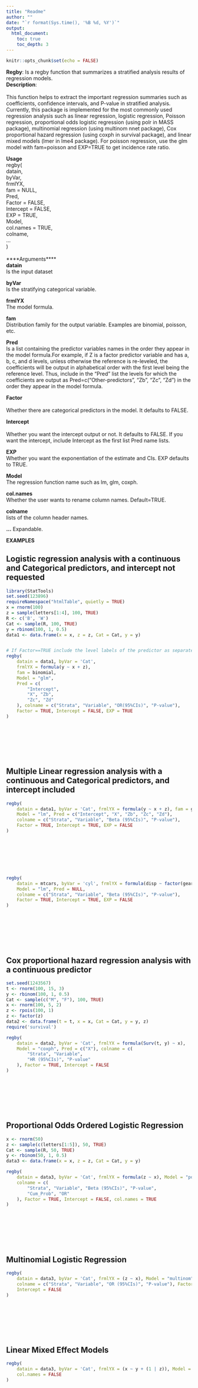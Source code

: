 ```yaml
---
title: "Readme"
author: ""
date: "`r format(Sys.time(), '%B %d, %Y')`"
output: 
  html_document:
    toc: true
    toc_depth: 3
---
```


```r
knitr::opts_chunk$set(echo = FALSE)
```
 
 
**Regby**: Is a regby function that summarizes a stratified analysis results of
 regression models. <br>
**Description**:<br>  
This function helps to extract the important
 regression summaries such as coefficients, confidence intervals, and P-value
 in stratified analysis. Currently, this package is implemented for the most
 commonly used regression analysis such as linear regression, logistic
 regression, Poisson regression, proportional odds logistic regression (using
 polr in MASS package), multinomial regression (using multinom nnet package),
 Cox proportional hazard regression (using coxph in survival package), and
 linear mixed models (lmer in lme4 package). For poisson regression, use the 
 glm model with fam=poisson and EXP=TRUE to get incidence rate ratio. 
 
 
 
**Usage** <br>
regby( <br>
  datain,<br>
  byVar,<br>
  frmlYX,<br>
  fam = NULL,<br>
  Pred,<br>
  Factor = FALSE,<br>
  Intercept = FALSE,<br>
  EXP = TRUE,<br>
  Model,<br>
  col.names = TRUE,<br>
  colname,<br>
  ...<br>
)<br><br>
****Arguments****<br>
**datain**	<br>
Is the input dataset

**byVar**	<br>
Is the stratifying categorical variable. <br>

**frmlYX**	<br>
The model formula.

**fam**	<br>
Distribution family for the output variable. Examples are binomial, poisson, etc.<br>

**Pred**	<br>
Is a list containing the predictor variables names in the order they appear in the model formula.For example, if Z is a factor predictor variable and has a, b, c, and d levels, unless otherwise the reference is re-leveled, the coefficients will be output in alphabetical order with the first level being the reference level. Thus, include in the "Pred" list the levels for which the coefficients are output as Pred=c("Other-predictors", "Zb", "Zc", "Zd") in the order they appear in the model formula.<br>

**Factor**<br>	
Whether there are categorical predictors in the model. It defaults to FALSE.<br>

**Intercept**<br>	
Whether you want the intercept output or not. It defaults to FALSE. If you want the intercept, include Intercept as the first list Pred name lists.<br>

**EXP**	<br>
Whether you want the exponentiation of the estimate and CIs. EXP defaults to TRUE.<br>

**Model**	<br>
The regression function name such as lm, glm, coxph.<br>

**col.names**	<br>
Whether the user wants to rename column names. Default=TRUE.<br>

**colname**	<br>
lists of the column header names.<br>

**...**	
Expandable.<br>
 
 
 **EXAMPLES**
 
 
## Logistic regression analysis with a continuous and Categorical predictors, and intercept not requested 
 
```r
library(StatTools)
set.seed(123896)
requireNamespace("htmlTable", quietly = TRUE)
x = rnorm(100)
z = sample(letters[1:4], 100, TRUE)
R <- c('B', 'W')
Cat <- sample(R, 100, TRUE)
y = rbinom(100, 1, 0.5)
data1 <- data.frame(x = x, z = z, Cat = Cat, y = y)


# If Factor==TRUE include the level labels of the predictor as separate names.
regby(
    datain = data1, byVar = 'Cat',
    frmlYX = formula(y ~ x + z),
    fam = binomial,
    Model = "glm",
    Pred = c(
        "Intercept",
        "X", "Zb",
        "Zc", "Zd"
    ), colname = c("Strata", "Variable", "OR(95%CIs)", "P-value"),
    Factor = TRUE, Intercept = FALSE, EXP = TRUE
)
```
<br><br><br><br><br>

## Multiple Linear regression analysis with a continuous and Categorical predictors, and intercept included
 
```r
regby(
    datain = data1, byVar = 'Cat', frmlYX = formula(y ~ x + z), fam = guassian,
    Model = "lm", Pred = c("Intercept", "X", "Zb", "Zc", "Zd"),
    colname = c("Strata", "Variable", "Beta (95%CIs)", "P-value"),
    Factor = TRUE, Intercept = TRUE, EXP = FALSE
)
```
<br><br><br><br><br>


```r
regby(
    datain = mtcars, byVar = 'cyl', frmlYX = formula(disp ~ factor(gear) + factor(am) + vs), fam = guassian,
    Model = "lm", Pred = NULL,
    colname = c("Strata", "Variable", "Beta (95%CIs)", "P-value"),
    Factor = TRUE, Intercept = TRUE, EXP = FALSE
)
```
<br><br><br><br><br>

## Cox proportional hazard regression analysis with a continuous predictor

 
```r
set.seed(1243567)
t <- rnorm(100, 15, 3)
y <- rbinom(100, 1, 0.5)
Cat <- sample(c("M", "F"), 100, TRUE)
x <- rnorm(100, 5, 2)
z <- rpois(100, 1)
z <- factor(z)
data2 <- data.frame(t = t, x = x, Cat = Cat, y = y, z)
require('survival')

regby(
    datain = data2, byVar = 'Cat', frmlYX = formula(Surv(t, y) ~ x),
    Model = "coxph", Pred = c("X"), colname = c(
        "Strata", "Variable",
        "HR (95%CIs)", "P-value"
    ), Factor = TRUE, Intercept = FALSE
)
```
 <br><br><br><br><br>

## Proportional Odds Ordered Logistic Regression
 
```r
x <- rnorm(50)
z <- sample(c(letters[1:5]), 50, TRUE)
Cat <- sample(R, 50, TRUE)
y <- rbinom(50, 1, 0.5)
data3 <- data.frame(x = x, z = z, Cat = Cat, y = y)

regby(
    datain = data3, byVar = 'Cat', frmlYX = formula(z ~ x), Model = "polr",
    colname = c(
        "Strata", "Variable", "Beta (95%CIs)", "P-value",
        "Cum_Prob", "OR"
    ), Factor = TRUE, Intercept = FALSE, col.names = TRUE
)
```
<br><br><br><br><br>

## Multinomial Logistic Regression
 
```r
regby(
    datain = data3, byVar = 'Cat', frmlYX = (z ~ x), Model = "multinom",
    colname = c("Strata", "Variable", "OR (95%CIs)", "P-value"), Factor = TRUE,
    Intercept = FALSE
)
```
<br><br><br><br><br>

## Linear Mixed Effect Models
 
```r
regby(
    datain = data3, byVar = 'Cat', frmlYX = (x ~ y + (1 | z)), Model = "lmer",
    col.names = FALSE
)
```
<br><br><br><br><br>


